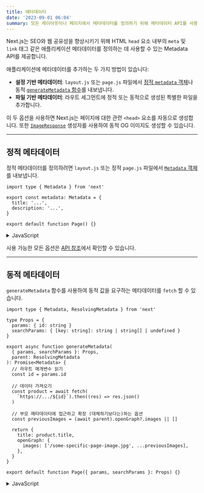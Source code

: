 ```yaml
---
title: 메타데이터
date: '2023-09-01 06:04'
summary: 모든 레이아웃이나 페이지에서 메타데이터를 정의하기 위해 메타데이터 API를 사용하세요.
---
```


<TOCInline toc={props.toc} asDisclosure />


Next.js는 SEO와 웹 공유성을 향상시키기 위해 HTML `head` 요소 내부의 `meta` 및 `link` 태그 같은 애플리케이션 메타데이터를 정의하는 데 사용할 수 있는 Metadata API를 제공합니다.

애플리케이션에 메타데이터를 추가하는 두 가지 방법이 있습니다:

- **설정 기반 메타데이터**: `layout.js` 또는 `page.js` 파일에서 [정적 `metadata` 객체](https://nextjs.org/docs/app/api-reference/functions/generate-metadata#metadata-object)나 동적 [`generateMetadata` 함수](https://nextjs.org/docs/app/api-reference/functions/generate-metadata#generatemetadata-function)를 내보냅니다.
- **파일 기반 메타데이터**: 라우트 세그먼트에 정적 또는 동적으로 생성된 특별한 파일을 추가합니다.

이 두 옵션을 사용하면 Next.js는 페이지에 대한 관련 `<head>` 요소를 자동으로 생성합니다. 또한 [`ImageResponse`](https://nextjs.org/docs/app/api-reference/functions/image-response) 생성자를 사용하여 동적 OG 이미지도 생성할 수 있습니다.

---

## 정적 메타데이터

정적 메타데이터를 정의하려면 `layout.js` 또는 정적 `page.js` 파일에서 [`Metadata` 객체](https://nextjs.org/docs/app/api-reference/functions/generate-metadata#metadata-object)를 내보냅니다.

```tsx:"layout.tsx / page.tsx" switcher
import type { Metadata } from 'next'

export const metadata: Metadata = {
  title: '...',
  description: '...',
}

export default function Page() {}
```
<details>
    <summary>JavaScript</summary>

```jsx:"layout.js / page.js" switcher
export const metadata = {
  title: '...',
  description: '...',
}

export default function Page() {}
```
</details>

사용 가능한 모든 옵션은 [API 참조](https://nextjs.org/docs/app/api-reference/functions/generate-metadata)에서 확인할 수 있습니다.

---

## 동적 메타데이터

`generateMetadata` 함수를 사용하여 동적 값을 요구하는 메타데이터를 `fetch` 할 수 있습니다.

```tsx:"app/products/[id]/page.tsx" switcher
import type { Metadata, ResolvingMetadata } from 'next'

type Props = {
  params: { id: string }
  searchParams: { [key: string]: string | string[] | undefined }
}

export async function generateMetadata(
  { params, searchParams }: Props,
  parent: ResolvingMetadata
): Promise<Metadata> {
  // 라우트 매개변수 읽기
  const id = params.id

  // 데이터 가져오기
  const product = await fetch(
    `https://.../${id}`).then((res) => res.json()
  )

  // 부모 메타데이터에 접근하고 확장 (대체하기보다는)하는 옵션
  const previousImages = (await parent).openGraph?.images || []

  return {
    title: product.title,
    openGraph: {
      images: ['/some-specific-page-image.jpg', ...previousImages],
    },
  }
}

export default function Page({ params, searchParams }: Props) {}
```
<details>
    <summary>JavaScript</summary>
```jsx:"app/products/[id]/page.js" switcher
export async function generateMetadata({ params, searchParams }, parent) {
  // 라우트 매개변수 읽기
  const id = params.id

  // 데이터 가져오기
  const product = await fetch(
    `https://.../${id}`).then((res) => res.json()
  )

  // 부모 메타데이터에 접근하고 확장 (대체하기보다는)하는 옵션
  const previousImages = (await parent).openGraph?.images || []

  return {
    title: product.title,
    openGraph: {
      images: ['/some-specific-page-image.jpg', ...previousImages],
    },
  }
}

export default function Page({ params, searchParams }) {}
```
</details>

사용 가능한 모든 매개변수에 대해 [API 참조](https://nextjs.org/docs/app/api-reference/functions/generate-metadata)에서 확인하세요.

> **알아두면 좋은 점**:
>
> - `generateMetadata`를 통한 정적 및 동적 메타데이터는 **Server Components에서만 지원**됩니다.
> - `fetch` 요청은 `generateMetadata`, `generateStaticParams`, Layouts, Pages 및 Server Components의 동일한 데이터에 대해 자동으로 [메모화](/docs/nextjs/caching/request-memoization)됩니다. `fetch`를 사용할 수 없는 경우 React [`cache`를 사용](/docs/nextjs/caching/request-memoization)할 수 있습니다.
> - Next.js는 클라이언트에 UI를 스트리밍하기 전에 `generateMetadata` 내의 데이터 가져오기가 완료될 때까지 기다립니다. 이렇게 하면 [스트리밍된 응답](/docs/nextjs/routing/loading-ui-and-streaming)의 첫 번째 부분에 `<head>` 태그가 포함됩니다.

---

## 파일 기반 메타데이터

메타데이터를 위해 사용할 수 있는 특별한 파일들은 다음과 같습니다:

- [favicon.ico, apple-icon.jpg, icon.jpg](https://nextjs.org/docs/app/api-reference/file-conventions/metadata/app-icons)
- [opengraph-image.jpg and twitter-image.jpg](https://nextjs.org/docs/app/api-reference/file-conventions/metadata/opengraph-image)
- [robots.txt](https://nextjs.org/docs/app/api-reference/file-conventions/metadata/robots)
- [sitemap.xml](https://nextjs.org/docs/app/api-reference/file-conventions/metadata/sitemap)

이들 파일들을 정적 메타데이터로 사용하거나 코드로 이 파일들을 프로그래밍적으로 생성할 수 있습니다.

구현과 예제는 [메타데이터 파일](https://nextjs.org/docs/app/api-reference/functions/generate-metadata) API 참조 및 [동적 이미지 생성](#동적-이미지-생성)에서 확인하세요.

---

## 동작

파일 기반 메타데이터는 더 높은 우선순위를 가지며, 설정 기반 메타데이터를 덮어씁니다.

### 기본 필드

메타데이터를 정의하지 않는 경로에도 항상 추가되는 두 개의 기본 `meta` 태그가 있습니다:

- [메타 문자셋 태그](https://developer.mozilla.org/docs/Web/HTML/Element/meta#attr-charset)는 웹사이트의 문자 인코딩을 설정합니다.
- [메타 뷰포트 태그](https://developer.mozilla.org/docs/Web/HTML/Viewport_meta_tag)는 웹사이트의 뷰포트 너비와 스케일을 다양한 장치에 맞게 조정합니다.

```html
<meta charset="utf-8" />
<meta name="viewport" content="width=device-width, initial-scale=1" />
```

> **알아두면 좋은 점**: 기본 [`viewport`](https://nextjs.org/docs/app/api-reference/functions/generate-metadata#viewport) 메타 태그를 덮어쓸 수 있습니다.

### 순서

메타데이터는 최종 `page.js` 세그먼트에 가장 가까운 세그먼트로부터 루트 세그먼트까지 순서대로 평가됩니다. 예를 들면:

1. `app/layout.tsx` (루트 레이아웃)
2. `app/blog/layout.tsx` (중첩된 블로그 레이아웃)
3. `app/blog/[slug]/page.tsx` (블로그 페이지)

### 병합

[평가 순서](#순서)를 따라 같은 경로의 여러 세그먼트에서 내보낸 메타데이터 객체는 경로의 최종 메타데이터 출력물을 형성하기 위해 **얕게** 병합됩니다. 중복 키는 순서에 따라 **대체**됩니다.

이것은 [`openGraph`](https://nextjs.org/docs/app/api-reference/functions/generate-metadata#opengraph)와 [`robots`](https://nextjs.org/docs/app/api-reference/functions/generate-metadata#robots)와 같이 중첩된 필드를 가진 메타데이터가 이전 세그먼트에서 정의되면 마지막 세그먼트에서 **덮어쓰게** 됨을 의미합니다.


#### 필드 덮어쓰기

```jsx:"app/layout.js"
export const metadata = {
  title: 'Acme',
  openGraph: {
    title: 'Acme',
    description: 'Acme는 ...입니다.',
  },
}
```
<details>
    <summary>JavaScript</summary>
```jsx:"app/blog/page.js"
export const metadata = {
  title: '블로그',
  openGraph: {
    title: '블로그',
  },
}

// 출력:
// <title>블로그</title>
// <meta property="og:title" content="블로그" />
```
</details>

위 예제에서:

- `app/layout.js`의 `title`은 `app/blog/page.js`의 `title`로 **대체**됩니다.
- `app/layout.js`의 모든 `openGraph` 필드는 `app/blog/page.js`에서 `openGraph` 메타데이터를 설정하기 때문에 **대체**됩니다. `openGraph.description`이 없는 것에 주목하세요.

세그먼트간에 중첩된 필드를 공유하면서 다른 필드를 덮어쓰고 싶다면 별도의 변수로 분리할 수 있습니다:

```jsx:"app/shared-metadata.js"
export const openGraphImage = { images: ['http://...'] }
```

```jsx:"app/page.js"
import { openGraphImage } from './shared-metadata'

export const metadata = {
  openGraph: {
    ...openGraphImage,
    title: '홈',
  },
}
```
<details>
    <summary>JavaScript</summary>
```jsx:"app/about/page.js"
import { openGraphImage } from '../shared-metadata'

export const metadata = {
  openGraph: {
    ...openGraphImage,
    title: '소개',
  },
}
```
</details>

위 예제에서, OG 이미지는 `app/layout.js`와 `app/about/page.js` 사이에서 공유되며 타이틀은 다릅니다.


#### 필드 상속

```jsx:"app/layout.js"
export const metadata = {
  title: 'Acme',
  openGraph: {
    title: 'Acme',
    description: 'Acme는 ...입니다.',
  },
}
```

```jsx:"app/about/page.js"
export const metadata = {
  title: '소개',
}

// 출력:
// <title>소개</title>
// <meta property="og:title" content="Acme" />
// <meta property="og:description" content="Acme는 ...입니다." />
```

**주의사항**

- `app/layout.js`의 `title`은 `app/about/page.js`의 `title`로 **대체**됩니다.
- `app/about/page.js`가 `openGraph` 메타데이터를 설정하지 않기 때문에 `app/layout.js`의 모든 `openGraph` 필드가 **상속**됩니다.

## 동적 이미지 생성

`ImageResponse` 생성자를 사용하면 JSX와 CSS를 이용하여 동적 이미지를 생성할 수 있습니다. 이는 Open Graph 이미지, Twitter 카드 등의 소셜 미디어 이미지를 생성하기에 유용합니다.

`ImageResponse`는 [Edge Runtime](/docs/nextjs/rendering/edge-and-nodejs-runtimes#edge-runtime)을 사용하며, Next.js는 자동으로 엣지에서 캐싱된 이미지에 올바른 헤더를 추가하여 성능을 향상시키고 다시 계산을 줄입니다.

이를 사용하려면 `next/server`에서 `ImageResponse`를 가져올 수 있습니다:

```jsx:"app/about/route.js"
import { ImageResponse } from 'next/server'

export const runtime = 'edge'

export async function GET() {
  return new ImageResponse(
    (
      <div
        style={{
          fontSize: 128,
          background: 'white',
          width: '100%',
          height: '100%',
          display: 'flex',
          textAlign: 'center',
          alignItems: 'center',
          justifyContent: 'center',
        }}
      >
        안녕, 세상아!
      </div>
    ),
    {
      width: 1200,
      height: 600,
    }
  )
}
```

`ImageResponse`는 [Route Handlers](/docs/nextjs/routing/route-handlers) 및 파일 기반 메타데이터를 포함한 다른 Next.js API와 잘 통합됩니다. 예를 들어, `opengraph-image.tsx` 파일에서 `ImageResponse`를 사용하여 빌드 시간 또는 요청 시간에 동적으로 Open Graph 이미지를 생성할 수 있습니다.

`ImageResponse`는 flexbox와 절대 위치 지정, 사용자 정의 폰트, 텍스트 줄 바꿈, 중앙 정렬 및 중첩된 이미지를 포함한 일반적인 CSS 속성을 지원합니다. [지원되는 CSS 속성의 전체 목록을 확인하십시오](https://nextjs.org/docs/app/api-reference/functions/image-response).

> **알아두면 좋아요**:
>
> - 예제는 [Vercel OG Playground](https://og-playground.vercel.app/)에서 확인할 수 있습니다.
> - `ImageResponse`는 HTML과 CSS를 PNG로 변환하기 위해 [@vercel/og](https://vercel.com/docs/concepts/functions/edge-functions/og-image-generation), [Satori](https://github.com/vercel/satori), 및 Resvg를 사용합니다.
> - 오직 Edge Runtime만 지원됩니다. 기본 Node.js 런타임은 작동하지 않습니다.
> - flexbox와 CSS 속성의 부분 집합만 지원됩니다. 고급 레이아웃(예: `display: grid`)은 작동하지 않습니다.
> - 번들 최대 크기는 `500KB`입니다. 번들 크기에는 JSX, CSS, 폰트, 이미지 및 기타 모든 자산이 포함됩니다. 제한을 초과하는 경우 자산의 크기를 줄이거나 런타임에 가져올 수 있습니다.
> - `ttf`, `otf`, 및 `woff` 폰트 형식만 지원됩니다. 폰트 파싱 속도를 최대화하기 위해 `ttf` 또는 `otf`가 `woff`보다 선호됩니다.

---

## JSON-LD

[JSON-LD](https://json-ld.org/)는 검색 엔진이 귀하의 콘텐츠를 이해하는 데 사용할 수 있는 구조화된 데이터 형식입니다. 예를 들면, 이를 사용하여 사람, 이벤트, 조직, 영화, 책, 레시피 등 많은 종류의 엔터티를 설명할 수 있습니다.

현재 JSON-LD에 대한 추천 방식은 `layout.js` 또는 `page.js` 컴포넌트 내에서 구조화된 데이터를 `<script>` 태그로 렌더링하는 것입니다. 예를 들면:

```tsx:"app/products/[id]/page.tsx" switcher
export default async function Page({ params }) {
  const product = await getProduct(params.id)

  const jsonLd = {
    '@context': 'https://schema.org',
    '@type': 'Product',
    name: product.name,
    image: product.image,
    description: product.description,
  }

  return (
    <section>
      {/* 페이지에 JSON-LD 추가 */}
      <script
        type="application/ld+json"
        dangerouslySetInnerHTML={{ __html: JSON.stringify(jsonLd) }}
      />
      {/* ... */}
    </section>
  )
}
```
<details>
    <summary>JavaScript</summary>
```jsx:"app/products/[id]/page.js" switcher
export default async function Page({ params }) {
  const product = await getProduct(params.id)

  const jsonLd = {
    '@context': 'https://schema.org',
    '@type': 'Product',
    name: product.name,
    image: product.image,
    description: product.description,
  }

  return (
    <section>
      {/* 페이지에 JSON-LD 추가 */}
      <script
        type="application/ld+json"
        dangerouslySetInnerHTML={{ __html: JSON.stringify(jsonLd) }}
      />
      {/* ... */}
    </section>
  )
}
```
</details>

구조화된 데이터를 [Rich Results Test](https://search.google.com/test/rich-results)로 Google에 대하여 검증하고 테스트하거나 일반적인 [Schema Markup Validator](https://validator.schema.org/)를 사용할 수 있습니다.

TypeScript를 사용하여 [`schema-dts`](https://www.npmjs.com/package/schema-dts)와 같은 커뮤니티 패키지로 JSON-LD를 타입화 할 수 있습니다:

```tsx
import { Product, WithContext } from 'schema-dts'

const jsonLd: WithContext<Product> = {
  '@context': 'https://schema.org',
  '@type': 'Product',
  name: 'Next.js 스티커',
  image: 'https://nextjs.org/imgs/sticker.png',
  description: '정적의 속도에서 동적으로.',
}
```

